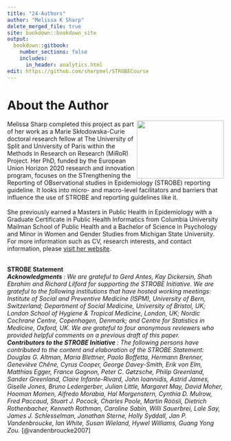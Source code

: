---
title: "24-Authors"
author: "Melissa K Sharp"
delete_merged_file: true
site: bookdown::bookdown_site
output:
  bookdown::gitbook:
    number_sections: false
    includes: 
      in_header: analytics.html  
edit: https://github.com/sharpmel/STROBECourse
---

# About the Author  
<img align="right" src="images/authorpic.JPG" style="float:right;width:202px;height:135px;">

Melissa Sharp completed this project as part of her work as a Marie Skłodowska-Curie doctoral research fellow at The University of Split and University of Paris within the Methods in Research on Research (MiRoR) Project. Her PhD, funded by the European Union Horizon 2020 research and innovation program, focuses on the STrengthening the Reporting of OBservational studies in Epidemiology (STROBE) reporting guideline. It looks into micro- and macro-level facilitators and barriers that influence the use of STROBE and reporting guidelines like it.
</br></br>
She previously earned a Masters in Public Health in Epidemiology with a Graduate Certificate in Public Health Informatics from Columbia University Mailman School of Public Health and a Bachelor of Science in Psychology and Minor in Women and Gender Studies from Michigan State University. For more information such as CV, research interests, and contact information, please [visit her website](http://www.melissaksharp.wordpress.com).</br> </br> 


<b>STROBE Statement</b></br> 
<i><b> Acknowledgments </b> : We are grateful to Gerd Antes, Kay Dickersin, Shah Ebrahim and Richard Lilford for supporting the STROBE Initiative. We are grateful to the following institutions that have hosted working meetings: Institute of Social and Preventive Medicine (ISPM), University of Bern, Switzerland; Department of Social Medicine, University of Bristol, UK; London School of Hygiene & Tropical Medicine, London, UK; Nordic Cochrane Centre, Copenhagen, Denmark; and Centre for Statistics in Medicine, Oxford, UK. We are grateful to four anonymous reviewers who provided helpful comments on a previous draft of this paper.</br> 
<b> Contributors to the STROBE Initiative </b> : The following persons have contributed to the content and elaboration of the STROBE Statement: Douglas G. Altman, Maria Blettner, Paolo Boffetta, Hermann Brenner, Geneviève Chêne, Cyrus Cooper, George Davey-Smith, Erik von Elm, Matthias Egger, France Gagnon, Peter C. Gøtzsche, Philip Greenland, Sander Greenland, Claire Infante-Rivard, John Ioannidis, Astrid James, Giselle Jones, Bruno Ledergerber, Julian Little, Margaret May, David Moher, Hooman Momen, Alfredo Morabia, Hal Morgenstern, Cynthia D. Mulrow, Fred Paccaud, Stuart J. Pocock, Charles Poole, Martin Röösli, Dietrich Rothenbacher, Kenneth Rothman, Caroline Sabin, Willi Sauerbrei, Lale Say, James J. Schlesselman, Jonathan Sterne, Holly Syddall, Jan P. Vandenbroucke, Ian White, Susan Wieland, Hywel Williams, Guang Yong Zou. </i> [@vandenbroucke2007] 
